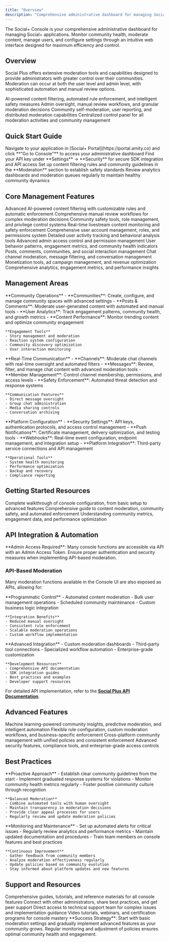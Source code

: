 ```yaml
---
title: "Overview"
description: "Comprehensive administrative dashboard for managing Social+ applications, monitoring community health, and moderating content through an intuitive web interface"
---
```


<Info>
The Social+ Console is your comprehensive administrative dashboard for managing Social+ applications. Monitor community health, moderate content, manage users, and configure settings through an intuitive web interface designed for maximum efficiency and control.
</Info>

## Overview

Social Plus offers extensive moderation tools and capabilities designed to provide administrators with greater control over their communities. Moderation can occur at both the user level and admin level, with sophisticated automation and manual review options.

<CardGroup cols={2}>
  <Card title="Automated Moderation" icon="robot">
    AI-powered content filtering, automated rule enforcement, and intelligent safety measures
  </Card>
  <Card title="Manual Controls" icon="hand">
    Admin oversight, manual review workflows, and granular moderation decisions
  </Card>
  <Card title="User-Level Tools" icon="user">
    Community self-moderation, user reporting, and distributed moderation capabilities
  </Card>
  <Card title="Admin Dashboard" icon="shield">
    Centralized control panel for all moderation activities and community management
  </Card>
</CardGroup>

## Quick Start Guide

<Steps>
  <Step title="Access Your Console">
    Navigate to your application in [Social+ Portal](https://portal.amity.co) and click **"Go to Console"** to access your administrative dashboard
  </Step>
  <Step title="Secure Your Integration">
    Find your API key under **Settings** → **Security** for secure SDK integration and API access
  </Step>
  <Step title="Configure Community Guidelines">
    Set up content filtering rules and community guidelines in the **Moderation** section to establish safety standards
  </Step>
  <Step title="Monitor and Optimize">
    Review analytics dashboards and moderation queues regularly to maintain healthy community dynamics
  </Step>
</Steps>

## Core Management Features

<Tabs>
  <Tab title="Content & Safety">
    <CardGroup cols={2}>
      <Card title="AI Content Moderation" icon="shield-check" href="ai-content-moderation">
        Advanced AI-powered content filtering with customizable rules and automatic enforcement
      </Card>
      <Card title="Manual Review System" icon="eye" href="moderation/overview">
        Comprehensive manual review workflows for complex moderation decisions
      </Card>
      <Card title="Community Safety" icon="users-shield" href="moderation/roles-and-privileges">
        Community safety tools, role management, and privilege control systems
      </Card>
      <Card title="Livestream Moderation" icon="video" href="management/livestream-moderation">
        Real-time livestream content monitoring and safety enforcement
      </Card>
    </CardGroup>
  </Tab>
  <Tab title="User Management">
    <CardGroup cols={2}>
      <Card title="User Administration" icon="users" href="user-and-content-management">
        Comprehensive user account management, roles, and permissions system
      </Card>
      <Card title="Social History Tracking" icon="history" href="user-and-content-management/user-social-history">
        Detailed user activity tracking and behavioral analysis tools
      </Card>
      <Card title="Access Control" icon="key" href="management/admin-access-control">
        Advanced admin access control and permission management
      </Card>
      <Card title="Behavior Analytics" icon="chart-user">
        User behavior patterns, engagement metrics, and community health indicators
      </Card>
    </CardGroup>
  </Tab>
  <Tab title="Community Features">
    <CardGroup cols={2}>
      <Card title="Social Management" icon="comments" href="social-management">
        Posts, comments, communities, and social interaction management
      </Card>
      <Card title="Chat Management" icon="messages" href="chat-management">
        Chat channel moderation, message filtering, and conversation management
      </Card>
      <Card title="Premium Advertising" icon="bullhorn" href="premium-ads">
        Monetization tools, ad campaign management, and revenue optimization
      </Card>
      <Card title="Analytics Dashboard" icon="chart-bar" href="analytics/overview">
        Comprehensive analytics, engagement metrics, and performance insights
      </Card>
    </CardGroup>
  </Tab>
</Tabs>

## Management Areas

<AccordionGroup>
  <Accordion title="Social Management">
    **Community Operations**
    - **Communities**: Create, configure, and manage community spaces with advanced settings
    - **Posts & Comments**: Moderate user-generated content with automated and manual tools
    - **User Analytics**: Track engagement patterns, community health, and growth metrics
    - **Content Performance**: Monitor trending content and optimize community engagement

    **Engagement Tools**
    - Story management and moderation
    - Reaction system configuration
    - Community discovery optimization
    - User interaction monitoring
  </Accordion>
  <Accordion title="Chat Management">
    **Real-Time Communication**
    - **Channels**: Moderate chat channels with real-time oversight and automated filters
    - **Messages**: Review, filter, and manage chat content with advanced moderation tools
    - **Member Management**: Control channel membership, permissions, and access levels
    - **Safety Enforcement**: Automated threat detection and response systems

    **Communication Features**
    - Direct message oversight
    - Group chat administration
    - Media sharing controls
    - Conversation archiving
  </Accordion>
  <Accordion title="System Administration">
    **Platform Configuration**
    - **Security Settings**: API keys, authentication protocols, and access control management
    - **Push Notifications**: Certificate management, delivery optimization, and testing tools
    - **Webhooks**: Real-time event configuration, endpoint management, and integration setup
    - **Platform Integration**: Third-party service connections and API management

    **Operational Tools**
    - System health monitoring
    - Performance optimization
    - Backup and recovery
    - Compliance reporting
  </Accordion>
</AccordionGroup>

## Getting Started Resources

<CardGroup cols={3}>
  <Card title="Initial Setup Guide" icon="play" href="getting-started/overview">
    Complete walkthrough of console configuration, from basic setup to advanced features
  </Card>
  <Card title="Moderation Mastery" icon="shield" href="moderation/overview">
    Comprehensive guide to content moderation, community safety, and automated enforcement
  </Card>
  <Card title="Analytics Deep Dive" icon="chart-line" href="analytics/overview">
    Understanding community metrics, engagement data, and performance optimization
  </Card>
</CardGroup>

## API Integration & Automation

<Warning>
**Admin Access Required**: Many console functions are accessible via API with an Admin Access Token. Ensure proper authentication and security measures when implementing API-based moderation.
</Warning>

### API-Based Moderation

Many moderation functions available in the Console UI are also exposed as APIs, allowing for:

<Tabs>
  <Tab title="Automated Workflows">
    **Programmatic Control**
    - Automated content moderation
    - Bulk user management operations
    - Scheduled community maintenance
    - Custom business logic integration

    **Integration Benefits**
    - Reduced manual oversight
    - Consistent rule enforcement
    - Scalable moderation operations
    - Custom workflow implementation
  </Tab>
  <Tab title="Custom Solutions">
    **Advanced Integration**
    - Custom moderation dashboards
    - Third-party tool connections
    - Specialized workflow automation
    - Enterprise-grade customization

    **Development Resources**
    - Comprehensive API documentation
    - SDK integration guides
    - Best practices and examples
    - Developer support resources
  </Tab>
</Tabs>

For detailed API implementation, refer to the [**Social Plus API Documentation**](../social+-apis-and-services/).

## Advanced Features

<CardGroup cols={2}>
  <Card title="AI-Powered Insights" icon="brain">
    Machine learning-powered community insights, predictive moderation, and intelligent automation
  </Card>
  <Card title="Custom Rule Engine" icon="cog">
    Flexible rule configuration, custom moderation workflows, and business-specific enforcement
  </Card>
  <Card title="Multi-Platform Support" icon="globe">
    Cross-platform community management with unified policies and consistent enforcement
  </Card>
  <Card title="Enterprise Security" icon="lock">
    Advanced security features, compliance tools, and enterprise-grade access controls
  </Card>
</CardGroup>

## Best Practices

<AccordionGroup>
  <Accordion title="Effective Community Management">
    **Proactive Approach**
    - Establish clear community guidelines from the start
    - Implement graduated response systems for violations
    - Monitor community health metrics regularly
    - Foster positive community culture through recognition

    **Balanced Moderation**
    - Combine automated tools with human oversight
    - Maintain transparency in moderation decisions
    - Provide clear appeal processes for users
    - Regularly review and update moderation policies
  </Accordion>
  <Accordion title="Operational Excellence">
    **Monitoring and Maintenance**
    - Set up automated alerts for critical issues
    - Regularly review analytics and performance metrics
    - Maintain updated documentation and procedures
    - Train team members on console features and best practices

    **Continuous Improvement**
    - Gather feedback from community members
    - Analyze moderation effectiveness regularly
    - Update policies based on community evolution
    - Stay informed about platform updates and new features
  </Accordion>
</AccordionGroup>

## Support and Resources

<CardGroup cols={2}>
  <Card title="Documentation Hub" icon="book">
    Comprehensive guides, tutorials, and reference materials for all console features
  </Card>
  <Card title="Community Forum" icon="comments">
    Connect with other administrators, share best practices, and get peer support
  </Card>
  <Card title="Technical Support" icon="headset">
    Direct access to technical support team for complex issues and implementation guidance
  </Card>
  <Card title="Training Resources" icon="graduation-cap">
    Video tutorials, webinars, and certification programs for console mastery
  </Card>
</CardGroup>

<Tip>
**Success Strategy**: Start with basic moderation settings and gradually implement advanced features as your community grows. Regular monitoring and adjustment of policies ensures optimal community health and engagement.
</Tip>
